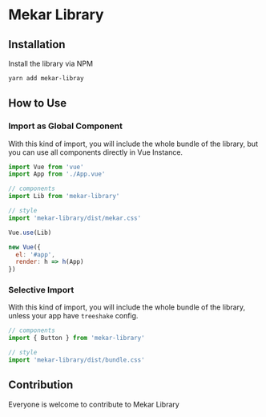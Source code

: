 
<Meta title="Getting Started" />

# Mekar Library

## Installation
Install the library via NPM

```bash
yarn add mekar-libray
```

## How to Use

### Import as Global Component
With this kind of import, you will include the whole bundle of the library, but you can use all components directly in Vue Instance.

```js
import Vue from 'vue'
import App from './App.vue'

// components
import Lib from 'mekar-library'

// style
import 'mekar-library/dist/mekar.css'

Vue.use(Lib)

new Vue({
  el: '#app',
  render: h => h(App)
})
```

### Selective Import
With this kind of import, you will include the whole bundle of the library, unless your app have `treeshake` config.

```js
// components
import { Button } from 'mekar-library'

// style
import 'mekar-library/dist/bundle.css'
```

## Contribution
Everyone is welcome to contribute to Mekar Library
